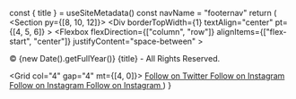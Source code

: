 
  const { title } = useSiteMetadata()
  const navName = "footernav"
  return (
    <Section py={[8, 10, 12]}>
      <Container>
       <Div
          borderTopWidth={1}
          textAlign="center"
          pt={[4, 5, 6]}
        >
        <Flexbox
          flexDirection={["column", "row"]}
          alignItems={["flex-start", "center"]}
          justifyContent="space-between"
        >
          <P fontSize="sm" mt="0">
            © {new Date().getFullYear()} {title} - All Rights Reserved.
          </P>
          <NavMenu
            name={navName}
            dropdown={false}
            expand={false}
            my="6|0"
            gap="4|8"
          />
          <Grid col="4" gap="4" mt={[4, 0]}>
            <A href="#" color="text">
              <Icon name="twitter" size={5} />
              <VisuallyHidden>Follow on Twitter</VisuallyHidden>
            </A>
            <A href="#" color="text">
              <Icon name="github" size={5} />
              <VisuallyHidden>Follow on Instagram</VisuallyHidden>
            </A>
            <A href="#" color="text">
              <Icon name="facebook" size={5} />
              <VisuallyHidden>Follow on Instagram</VisuallyHidden>
            </A>
            <A href="#" color="text">
              <Icon name="linkedin" size={5} />
              <VisuallyHidden>Follow on Instagram</VisuallyHidden>
            </A>
          </Grid>
        </Flexbox>
        </Div>
      </Container>
    </Section>
  )
}